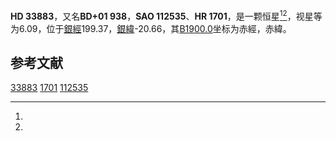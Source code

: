 {{Starbox begin
| name = HD 33883
}}
{{Starbox observe
| epoch = [[J2000.0|J2000.0]]
| constell = {{星座名待查}}<ref name=SIMBAD>{{cite web
 | url=http://simbad.u-strasbg.fr/simbad/sim-id?Ident=HR+1701
 | title =Pulsating variable Star
 | publisher=Centre de Données astronomiques de Strasbourg
 | work=SIMBAD
 | accessdate=2012-07-13}}</ref><ref name=DATA>{{cite web
 | url=http://vizier.u-strasbg.fr/viz-bin/VizieR-5?-out.add=.&-source=5050&-corr=PK=HR&-out.max=9999&HR=1701
 | title=VizieR Detailed Page
 | accessdate=2012-07-13
 | archive-date=2019-02-16
 | archive-url=https://web.archive.org/web/20190216105811/http://vizier.u-strasbg.fr/viz-bin/VizieR-5?-out.add=.&-source=5050&-corr=PK=HR&-out.max=9999&HR=1701
 | dead-url=no
 }}</ref>
| 星官 = 
| ra = {{RA|5|13|31.6}}<ref name=SIMBAD /><ref name=DATA />
| dec = {{DEC|+1|58|5}}<ref name=SIMBAD /><ref name=DATA />
| appmag_v = 6.09<ref name=SIMBAD /><ref name=DATA />
}}
{{Starbox character
| class = A5V<ref name=SIMBAD /><ref name=DATA />
| b-v = 0.42<ref name=SIMBAD /><ref name=DATA />
| u-b = 0.28<ref name=SIMBAD /><ref name=DATA />
| r-i = <ref name=SIMBAD /><ref name=DATA />
| variable = 
}}
{{Starbox astrometry
| radial_v = 0.28
| prop_mo_ra = 5
| parallax = 0.004
| p_error =
}}
{{Starbox catalog
| names =BD+01 938，[[SAO星表|SAO]] 112535，[[HD星表|HD]] 33883，[[HR星表|HR]] 1701}}
{{Starbox reference |Simbad=HR+1701}}
{{Starbox end}}

'''HD 33883'''，又名'''BD+01 938'''，'''SAO 112535'''、'''HR 1701'''，是一颗恒星<ref name=SIMBAD /><ref name=DATA />，视星等为6.09，位于[[銀道座標系|銀經]]199.37，[[銀道座標系|銀緯]]-20.66，其[[B1900.0|B1900.0]]坐标为赤經{{RA|5|8|19.8}}，赤緯{{DEC|+1|-20.66|57}}。

== 参考文献 ==
{{reflist}}

{{star-stub}}

[[Category:HD和HDE天體|33883]]
[[Category:HR天體|1701]]
[[Category:SAO天體|112535]]